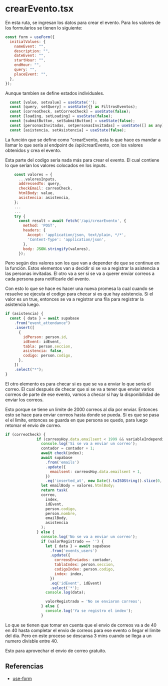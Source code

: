 # crearEvento.tsx

En esta ruta, se ingresan los datos para crear el evento. Para los valores de los formularios se tienen lo siguiente:

```js
const form = useForm({
  initialValues: {
    nameEvent: "",
    description: "",
    dateEvent: "",
    startHour: "",
    endHour: "",
    query: "",
    placeEvent: "",
  },
});
```

Aunque tambien se define estados individuales.

```js
  const [value, setvalue] = useState('');
  const [query, setQuery] = useState({} as FiltrosEventos);
  const [correoCheck, setCorreoCheck] = useState(false);
  const [loading, setLoading] = useState(false);
  const [submitButton, setSubmitButton] = useState(false);
  const [personasInvitadas, setpersonasInvitadas] = useState([] as any);
  const [asistencia, setAsistencia] = useState(false);
```

La función que se define como "crearEvento, esta lo que hace es mandar a llamar lo que sería al endpoint de /api/crearEvento, con los valores obtenidos y crea el evento.

Esta parte del codigo sería nada más para crear el evento. El cual contiene lo que serían los valores colocados en los inputs.

```js
    const valores = {
      ...valoresInputs,
      addressedTo: query,
      checkEmail: correoCheck,
      htmlBody: value,
      asistencia: asistencia,
    };
    ...
    ...
    try {
      const result = await fetch('/api/crearEvento', {
        method: 'POST',
        headers: {
          Accept: 'application/json, text/plain, */*',
          'Content-Type': 'application/json',
        },
        body: JSON.stringify(valores),
      });
```

Pero según dos valores son los que van a depender de que se continue en la función.
Estos elementos van a decidir si se va a registrar la asistencia a las personas invitadas. El otro va a ser si se va a querer enviar correos a cada persona para notificarle del evento.

Con esto lo que se hace es hacer una nueva promesa la cual cuando se resuelve se ejecuta el codigo para checar si es que hay asistencia. Si el valor es un true, entonces se va a registrar una fila para registrar la asistencia luego.

```js
if (asistencia) {
  const { data } = await supabase
    .from("event_attendance")
    .insert([
      {
        idPerson: person.id,
        idEvent: idEvent,
        tabla: person.seccion,
        asistencia: false,
        codigo: person.codigo,
      },
    ])
    .select("*");
}
```

El otro elemento es para checar si es que se va a enviar lo que sería el correo. El cual después de checar que si se va a tener que enviar varios correos de parte de ese evento, vamos a checar si hay la disponibilidad de enviar los correos.

Esto porque se tiene un limite de 2000 correos al dia por enviar. Entonces esto se hace para enviar correos hasta donde se pueda. Si es que se pasa el el limite, entonces se guarda en que persona se quedo, para luego retomar el envio de correo.

```js
if (correoCheck) {
              if (correosHoy.data.emailsent < 1999 && variableIndependinet) {
                console.log('Si se va a enviar un correo');
                contador = contador + 1;
                await check(index);
                await supabase
                  .from('emails')
                  .update({
                    emailsent: correosHoy.data.emailsent + 1,
                  })
                  .eq('inserted_at', new Date().toISOString().slice(0, 10));
                let emailBody = valores.htmlBody;
                return task(
                correo,
                  index,
                  idEvent,
                  person.codigo,
                  person.nombre,
                  emailBody,
                  asistencia
                );
              } else {
                console.log('No se va a enviar un correo');
                if (valorRegistrado == '') {
                  let { data } = await supabase
                    .from('events_users')
                    .update({
                      correosEnviados: contador,
                      tablaIndex: person.seccion,
                      codigoIndex: person.codigo,
                      index: index,
                    })
                    .eq('idEvent', idEvent)
                    .select('*');
                  console.log(data);

                  valorRegistrado = 'No se enviaron correos';
                } else {
                  console.log('Ya se registro el index');
                }
```

Lo que se tienen que tomar en cuenta que el envio de correos va a de 40 en 40 hasta completar el envio de correos para ese evento o llegar el limite del dia. Pero en este proceso se descansa 3 mins cuando se llega a un numero divisble entre 40.

Esto para aprovechar el envio de correo gratuito.

## Referencias

- [use-form](https://mantine.dev/form/use-form/)
